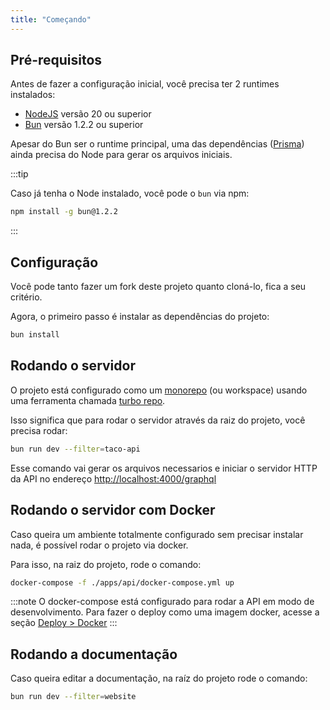```yaml
---
title: "Começando"
---
```


## Pré-requisitos

Antes de fazer a configuração inicial, você precisa ter 2 runtimes instalados:

- [NodeJS](https://nodejs.org/en) versão 20 ou superior
- [Bun](https://bun.sh/) versão 1.2.2 ou superior

Apesar do Bun ser o runtime principal, uma das dependências ([Prisma](https://www.prisma.io/)) ainda precisa do Node para gerar os arquivos iniciais.

:::tip

Caso já tenha o Node instalado, você pode o `bun` via npm:

```bash
npm install -g bun@1.2.2
```

:::

## Configuração

Você pode tanto fazer um fork deste projeto quanto cloná-lo, fica a seu critério.

Agora, o primeiro passo é instalar as dependências do projeto:

```bash
bun install
```

## Rodando o servidor

O projeto está configurado como um [monorepo](https://turbo.build/repo/docs/handbook/what-is-a-monorepo) (ou workspace) usando uma ferramenta chamada [turbo repo](https://turbo.build/repo).

Isso significa que para rodar o servidor através da raiz do projeto, você precisa rodar:

```bash
bun run dev --filter=taco-api
```

Esse comando vai gerar os arquivos necessarios e iniciar o servidor HTTP da API no endereço [http://localhost:4000/graphql](http://localhost:4000/graphql)

## Rodando o servidor com Docker

Caso queira um ambiente totalmente configurado sem precisar instalar nada, é possível rodar o projeto via docker.

Para isso, na raiz do projeto, rode o comando:

```bash
docker-compose -f ./apps/api/docker-compose.yml up
```

:::note
O docker-compose está configurado para rodar a API em modo de desenvolvimento. Para fazer o deploy como uma imagem docker, acesse a seção [Deploy > Docker](/deploy-docker)
:::

## Rodando a documentação

Caso queira editar a documentação, na raíz do projeto rode o comando:

```bash
bun run dev --filter=website
```
